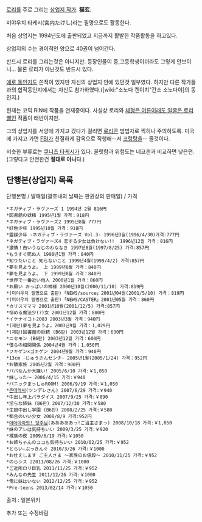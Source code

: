 [[로리]]를 주로 그리는 [[상업지 작가]]. '''猫玄'''.

미야우치 타케시(宮内たけし)라는 필명으로도 활동한다.

처음 상업지는 1994년도에 출판되었고 지금까지 활발한 작품활동을 하고있다.

상업지의 수는 경이적인 양으로 40권이 넘어간다. 

반드시 로리를 그리는것은 아니지만. 등장인물이 중,고등학생이더라도 그렇게 안보이니... 물론 로리가 아닌것도 반드시 있다.

[[에로 동인지]]도 쓴적이 있지만 자신의 상업지 안에 있던것 일부였다. 하지만 다른 작가들과의 합작동인지에서는 자신도 참가하였다.([wiki:"소노다 켄이치"간소 소노다야]의 동인지.)

현재는 코믹 RIN에 작품을 연재중이다. 사실상 로리와 [[동안|체형은 어른이래도 얼굴은 로리삘]]인 작품이 태반이지만.

그의 상업지를 서양에 가지고 갔다가 걸리면 [[로리콘]] 범법자로 찍히니 주의하도록. 미국에 가지고 가면 [[FBI]]가 친절하게 감옥으로 직행해--서 [[코렁탕]]을-- 줄것이다.

비슷한 부류로는 [[쿠니츠 타케시]]가 있다. 꼴릿함과 위험도는 네코겐과 비교하면 낮은편.(그렇다고 안전한건 '''절대로 아니다'''.)

== 단행본(상업지) 목록 ==

단행본명 / 발매일(괄호내의 날짜는 판권상의 판매일) / 가격

 *ネガティブ・ラヴァーズ 1 1994년 2월 816円
 *図書館の妖精 1995년1월 가격：918円
 *ネガティブ・ラヴァーズ2 1995년8월 777円
 *好色少年 1995년10월 가격：918円
 *霊媒少年 -ネガティブ・ラヴァーズ Vol.3- 1996년3월(1996/4/30)가격:777円
 *ネガティブ・ラヴァーズ4 恋する少女は負けない!!  1996년12월 가격：816円
 *激情！白いうなじのわななき 1997년8월(1997/8/25) 가격:857円
 *もうすぐ死ぬ人 1998년1월 가격：840円
 *知りたいこと 知らないこと 1999년4월(1999/4/2) 가격:857円
 *夢を見ようよ。 上 1999년8월 가격：840円
 *夢を見ようよ。 下 1999년8월 가격：840円
 *世界で一番近い他人 2000년1월 가격：860円
 *お願い おっぱいの神様 2000년10월(2000/11/10) 가격:819円
 *(미야우치 필명으로 출판) ｢NEWS/source」2001년04월(2001/5/10) 가격：819円
 *(미야우치 필명으로 출판) ｢NEWS/CASTER」2001년05월 가격：860円
 *カリスマママ 2001년10월(2001/12/5) 가격:857円
 *悩める魔法少(?)女 2001년12월 가격：880円
 *イケナイコト2003 2003년3월 가격：940円
 *(재판)夢を見ようよ。2003년9월 가격：1,029円
 *(재판)図書館の妖精 (B6판) 2003년12월 가격：630円
 *ニセモン (B6판) 2003년12월 가격：600円
 *僕らの相関関係 2004년4월 가격：1,050円
 *フキゲン×ゴキゲン 2004년9월 가격：940円
 *13cm -じゅうさんセンチ- 2005년1월(2005/1/24) 가격：952円
 *お隣家族 2005년2월 가격：900円
 *パパなんか大嫌い! 2005/6/10 가격:￥1,050 
 *妹しった～ 2006/4/15 가격:￥940 
 *パニックまっしゅROOM! 2006/9/19 가격:￥1,050 
 *[[츤데레씨]](ツンデレさん) 2007/6/29 가격:￥940 
 *中出し年上パラダイス 2007/9/25 가격:￥890 
 *淫らな姉妹 (B6판) 2007/12/30 가격:￥580 
 *生娘中出し学園 (B6판) 2008/2/25 가격:￥580 
 *都合のいい少女 2008/8/9 가격:952円
 *[[아아아아앗! 당주님]](あああああっ!ご当主さまっ) 2008/10/18 가격:￥1,050 
 *妹のアレは気持ちいい 2009/3/25 가격:￥920 
 *裸族の夜 2009/6/19 가격:￥1050
 *お姉ちゃんのココも気持ちいい 2010/02/25 가격:￥952
 *とらい☆ぶっきんぐ 2010/3/26 가격:￥1000
 *お仕えします ご主人さま ～家族のお値段～ 2010/11/25 가격:￥952
 *のらシス 22011/08/26 가격:￥1000
 *ご近所ロリ巨乳 2011/11/25 가격:￥952
 *みんなの先生 2011/12/26 가격:￥1000
 *俺に妹はいない 2012/12/25 가격:￥952
 *Pre-teens 2013/02/14 가격:￥1050

출처 : 일본위키

추가 또는 수정바람
